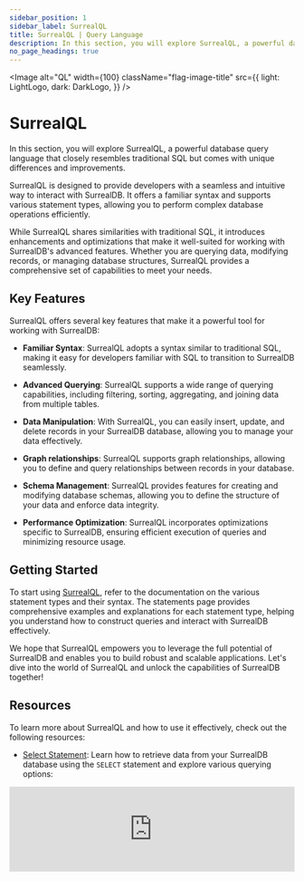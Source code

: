 ```yaml
---
sidebar_position: 1
sidebar_label: SurrealQL
title: SurrealQL | Query Language 
description: In this section, you will explore SurrealQL, a powerful database query language that closely resembles traditional SQL but comes with unique differences and improvements.
no_page_headings: true
---
```



<Image
  alt="QL"
  width={100}
  className="flag-image-title"
  src={{
    light: LightLogo,
    dark: DarkLogo,
  }}
/>

# SurrealQL

In this section, you will explore SurrealQL, a powerful database query language that closely resembles traditional SQL but comes with unique differences and improvements.

SurrealQL is designed to provide developers with a seamless and intuitive way to interact with SurrealDB. It offers a familiar syntax and supports various statement types, allowing you to perform complex database operations efficiently.

While SurrealQL shares similarities with traditional SQL, it introduces enhancements and optimizations that make it well-suited for working with SurrealDB's advanced features. Whether you are querying data, modifying records, or managing database structures, SurrealQL provides a comprehensive set of capabilities to meet your needs.

## Key Features

SurrealQL offers several key features that make it a powerful tool for working with SurrealDB:

- **Familiar Syntax**: SurrealQL adopts a syntax similar to traditional SQL, making it easy for developers familiar with SQL to transition to SurrealDB seamlessly.

- **Advanced Querying**: SurrealQL supports a wide range of querying capabilities, including filtering, sorting, aggregating, and joining data from multiple tables.

- **Data Manipulation**: With SurrealQL, you can easily insert, update, and delete records in your SurrealDB database, allowing you to manage your data effectively.

- **Graph relationships**: SurrealQL supports graph relationships, allowing you to define and query relationships between records in your database.

- **Schema Management**: SurrealQL provides features for creating and modifying database schemas, allowing you to define the structure of your data and enforce data integrity.

- **Performance Optimization**: SurrealQL incorporates optimizations specific to SurrealDB, ensuring efficient execution of queries and minimizing resource usage.

## Getting Started

To start using [SurrealQL](/docs/surrealql/statements/begin), refer to the documentation on the various statement types and their syntax. The statements page provides comprehensive examples and explanations for each statement type, helping you understand how to construct queries and interact with SurrealDB effectively.

We hope that SurrealQL empowers you to leverage the full potential of SurrealDB and enables you to build robust and scalable applications. Let's dive into the world of SurrealQL and unlock the capabilities of SurrealDB together!

## Resources

To learn more about SurrealQL and how to use it effectively, check out the following resources:

- [Select Statement](/docs/surrealql/statements/select): Learn how to retrieve data from your SurrealDB database using the `SELECT` statement and explore various querying options:

<iframe width="100%" src="https://www.youtube.com/embed/TyX45cyZ-W0?si=S9M59afDEiqxeC5d" style={{ aspectRatio: 1.7, paddingTop: '20px' }} title="YouTube video player" frameborder="0" allow="accelerometer; autoplay; clipboard-write; encrypted-media; gyroscope; picture-in-picture; web-share" referrerpolicy="strict-origin-when-cross-origin" allowfullscreen></iframe>


